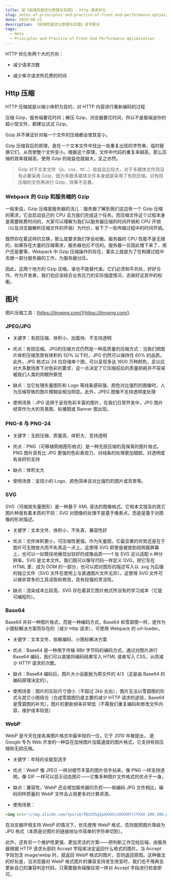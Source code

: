```yaml
---
title: 读《前端性能优化原理与实践》- http 请求优化
slug: notes-of-principles-and-practice-of-front-end-performance-optimization-http-request
date: 2019-08-21
description: 《前端性能优化原理与实践》读书笔记
tags:
  - Note
  - Principles and Practice of Front End Performance Optimization
---
```


HTTP 优化有两个大的方向：

* 减少请求次数

* 减少单次请求所花费的时间

## Http 压缩

HTTP 压缩就是以缩小体积为目的，对 HTTP 内容进行重新编码的过程

压缩 Gzip，服务端要花时间；解压 Gzip，浏览器要花时间，所以不是极端迷你的超小型文件，都建议试试 Gzip。

Gzip 并不保证针对每一个文件的压缩都会使其变小。

Gzip 压缩背后的原理，是在一个文本文件中找出一些重复出现的字符串、临时替换它们，从而使整个文件变小。根据这个原理，文件中代码的重复率越高，那么压缩的效率就越高，使用 Gzip 的收益也就越大。反之亦然。

> Gzip 对于文本文件（js、css、ttf...）收益会比较大，对于多媒体文件则没有必要采用 Gzip，因为多数多媒体文件本身就是采用了有损压缩。对有损压缩的文件再进行 Gzip，效果不显著。

### Webpack 的 Gzip 和服务端的 Gzip

一般来说，Gzip 压缩是服务器的活儿：服务器了解到我们这边有一个 Gzip 压缩的需求，它会启动自己的 CPU 去为我们完成这个任务。而压缩文件这个过程本身是需要耗费时间的，大家可以理解为我们以服务器压缩的时间开销和 CPU 开销（以及浏览器解析压缩文件的开销）为代价，省下了一些传输过程中的时间开销。

既然存在着这样的交换，那么就要求我们学会权衡。服务器的 CPU 性能不是无限的，如果存在大量的压缩需求，服务器也扛不住的。服务器一旦因此慢下来了，用户还是要等。Webpack 中 Gzip 压缩操作的存在，事实上就是为了在构建过程中去做一部分服务器的工作，为服务器分压。

因此，这两个地方的 Gzip 压缩，谁也不能替代谁。它们必须和平共处，好好合作。作为开发者，我们也应该结合业务压力的实际强度情况，去做好这其中的权衡。

## 图片

图片压缩工具：[https://tinypng.com/](https://tinypng.com/)

### JPEG/JPG

* 关键字：有损压缩、体积小、加载快、不支持透明

* 优点：有损压缩。JPG的压缩方式仍然是一种高质量的压缩方式：当我们把图片体积压缩至原有体积的 50% 以下时，JPG 仍然可以保持住 60% 的品质。此外，JPG 格式以 24 位存储单个图，可以呈现多达 1600 万种颜色，足以应对大多数场景下对色彩的要求，这一点决定了它压缩前后的质量损耗并不容易被我们人类的肉眼所察觉

* 缺点：当它处理矢量图形和 Logo 等线条感较强、颜色对比强烈的图像时，人为压缩导致的图片模糊会相当明显。此外，JPEG 图像不支持透明度处理

* 使用场景：JPG 适用于呈现色彩丰富的图片，在我们日常开发中，JPG 图片经常作为大的背景图、轮播图或 Banner 图出现。

### PNG-8 与 PNG-24

* 关键字：无损压缩、质量高、体积大、支持透明

* 优点：PNG（可移植网络图形格式）是一种无损压缩的高保真的图片格式。PNG 图片具有比 JPG 更强的色彩表现力，对线条的处理更加细腻，对透明度有良好的支持

* 缺点：体积太大

* 使用场景：呈现小的 Logo、颜色简单且对比强烈的图片或背景等。

### SVG

SVG（可缩放矢量图形）是一种基于 XML 语法的图像格式。它和本文提及的其它图片种类有着本质的不同：SVG 对图像的处理不是基于像素点，而是是基于对图像的形状描述。

* 关键字：文本文件、体积小、不失真、兼容性好

* 优点：文件体积更小，可压缩性更强。作为矢量图，它最显著的优势还是在于图片可无限放大而不失真这一点上。这使得 SVG 即使是被放到视网膜屏幕上，也可以一如既往地展现出较好的成像品质——1 张 SVG 足以适配 n 种分辨率。SVG 是文本文件。我们既可以像写代码一样定义 SVG，把它写在 HTML 里、成为 DOM 的一部分，也可以把对图形的描述写入以 .svg 为后缀的独立文件（SVG 文件在使用上与普通图片文件无异）。这使得 SVG 文件可以被非常多的工具读取和修改，具有较强的灵活性。

* 缺点：渲染成本比较高，SVG 存在着其它图片格式所没有的学习成本（它是可编程的）。

### Base64

Base64 并非一种图片格式，而是一种编码方式。Base64 和雪碧图一样，是作为小图标解决方案而存在的（减少 Http 请求），可使用 Webpack 的 url-loader。

* 关键字：文本文件、依赖编码、小图标解决方案

* 优点：Base64 是一种用于传输 8Bit 字节码的编码方式，通过对图片进行 Base64 编码，我们可以直接将编码结果写入 HTML 或者写入 CSS，从而减少 HTTP 请求的次数。

* 缺点：Base64 编码后，图片大小会膨胀为原文件的 4/3（这是由 Base64 的编码原理决定的）。

* 使用场景：图片的实际尺寸很小（不超过 2kb 左右），图片无法以雪碧图的形式与其它小图结合（合成雪碧图仍是主要的减少 HTTP 请求的途径，Base64 是雪碧图的补充），图片的更新频率非常低（不需我们重复编码和修改文件内容，维护成本较低）

### WebP

WebP 是今天在座各类图片格式中最年轻的一位，它于 2010 年被提出， 是 Google 专为 Web 开发的一种旨在加快图片加载速度的图片格式，它支持有损压缩和无损压缩。

* 关键字：年轻的全能型选手

* 优点：WebP 像 JPEG 一样对细节丰富的图片信手拈来，像 PNG 一样支持透明，像 GIF 一样可以显示动态图片——它集多种图片文件格式的优点于一身。

* 缺点：兼容性，WebP 还会增加服务器的负担——和编码 JPG 文件相比，编码同样质量的 WebP 文件会占用更多的计算资源。

* 使用场景：

```html
<img src="//img.alicdn.com/tps/i4/TB1CKSgIpXXXXccXXXX07tlTXXX-200-200.png_60x60.jpg_.webp" alt="手机app - 聚划算" class="app-icon">
```

在浏览器环境支持 WebP 的情况下，优先使用 WebP 格式，否则就把图片降级为 JPG 格式（本质是对图片的链接地址作简单的字符串切割）。

此外，还有另一个维护性更强、更加灵活的方案——把判断工作交给后端，由服务器根据 HTTP 请求头部的 Accept 字段来决定返回什么格式的图片。当 Accept 字段包含 image/webp 时，就返回 WebP 格式的图片，否则返回原图。这种做法的好处是，当浏览器对 WebP 格式图片的兼容支持发生改变时，我们也不用再去更新自己的兼容判定代码，只需要服务端像往常一样对 Accept 字段进行检查即可。
